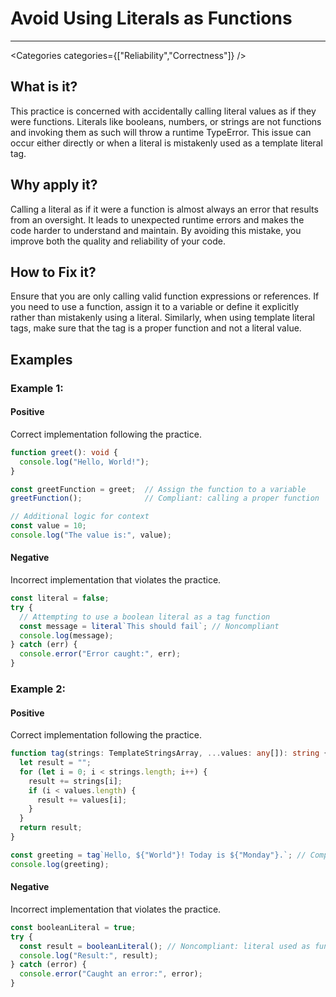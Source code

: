 

# Avoid Using Literals as Functions

<Severity severity={SeverityLevels.HIGH} />

---

<Categories categories={["Reliability","Correctness"]} />

## What is it?
This practice is concerned with accidentally calling literal values as if they were functions. Literals like booleans, numbers, or strings are not functions and invoking them as such will throw a runtime TypeError. This issue can occur either directly or when a literal is mistakenly used as a template literal tag.

## Why apply it?
Calling a literal as if it were a function is almost always an error that results from an oversight. It leads to unexpected runtime errors and makes the code harder to understand and maintain. By avoiding this mistake, you improve both the quality and reliability of your code.

## How to Fix it?
Ensure that you are only calling valid function expressions or references. If you need to use a function, assign it to a variable or define it explicitly rather than mistakenly using a literal. Similarly, when using template literal tags, make sure that the tag is a proper function and not a literal value.

## Examples

### Example 1:

<!-- #example -->

#### Positive

<!-- #example_positive_description -->
Correct implementation following the practice.

<!-- #example_positive_code -->
```ts
function greet(): void {
  console.log("Hello, World!");
}

const greetFunction = greet;  // Assign the function to a variable
greetFunction();              // Compliant: calling a proper function

// Additional logic for context
const value = 10;
console.log("The value is:", value);
```

#### Negative

<!-- #example_negative_description -->
Incorrect implementation that violates the practice.

<!-- #example_negative_code -->
```ts
const literal = false;
try {
  // Attempting to use a boolean literal as a tag function
  const message = literal`This should fail`; // Noncompliant
  console.log(message);
} catch (err) {
  console.error("Error caught:", err);
}
```

### Example 2:

<!-- #example -->

#### Positive

<!-- #example_positive_description -->
Correct implementation following the practice.

<!-- #example_positive_code -->
```ts
function tag(strings: TemplateStringsArray, ...values: any[]): string {
  let result = "";
  for (let i = 0; i < strings.length; i++) {
    result += strings[i];
    if (i < values.length) {
      result += values[i];
    }
  }
  return result;
}

const greeting = tag`Hello, ${"World"}! Today is ${"Monday"}.`; // Compliant
console.log(greeting);
```

#### Negative

<!-- #example_negative_description -->
Incorrect implementation that violates the practice.

<!-- #example_negative_code -->
```ts
const booleanLiteral = true;
try {
  const result = booleanLiteral(); // Noncompliant: literal used as function
  console.log("Result:", result);
} catch (error) {
  console.error("Caught an error:", error);
}
```
